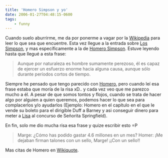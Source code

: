 ```yaml
---
title: 'Homero Simpson y yo'
date: 2006-01-27T04:48:15-0600
tags:
    - funny
---
```


Cuando suelo aburrirme, me da por ponerme a vagar por la [Wikipedia](http://es.wikipedia.org) para leer lo que sea que encuentre. Esta vez llegue a la entrada sobre [Los Simpson](http://es.wikipedia.org/wiki/The_Simpsons), y mas específicamente a la de [Homero Simpson](http://es.wikipedia.org/wiki/Homer_Simpson). Estuve leyendo hasta que llegué a esta frase:

> Aunque por naturaleza es hombre sumamente perezoso, él es capaz de ejercer un esfuerzo enorme hacia alguna causa, aunque sólo durante períodos cortos de tiempo.

Siempre he pensado que tengo parecido con [Homero](http://es.wikipedia.org/wiki/Homer_Simpson), pero cuando leí esa frase estaba que moría de la risa xD.. y cada vez veo que me parezco mucho a él. A pesar de que somos tontos y flojos, cuando se trata de hacer algo por alguien a quien queremos, podemos hacer lo que sea para complacerlos y/o ayudarlos (Ejemplo: Homero en el capítulo en el que le vende su boleto para el dirigible Duff a Barney y asi conseguir dinero para meter a [Lisa](http://es.wikipedia.org/wiki/Lisa_Simpson) al concurso de Señorita Springfield).

En fin, solo me dio mucha risa esa frase y quize escribir esto =P

> Marge: ¿Cómo has podido gastar 4.6 millones en un mes? Homer: ¡Me dejaban firman talones con un sello, Marge! ¡¡Con un sello!!

Mas citas de Homero en [Wikiquote](http://es.wikiquote.org/wiki/Homer_Simpson).
